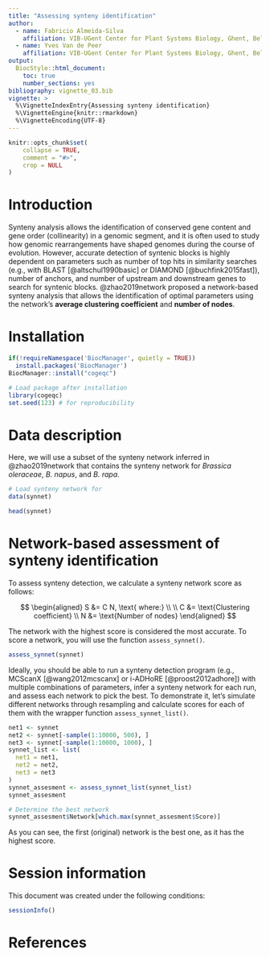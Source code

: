 ```yaml
---
title: "Assessing synteny identification"
author: 
  - name: Fabricio Almeida-Silva
    affiliation: VIB-UGent Center for Plant Systems Biology, Ghent, Belgium
  - name: Yves Van de Peer
    affiliation: VIB-UGent Center for Plant Systems Biology, Ghent, Belgium
output: 
  BiocStyle::html_document:
    toc: true
    number_sections: yes
bibliography: vignette_03.bib
vignette: >
  %\VignetteIndexEntry{Assessing synteny identification}
  %\VignetteEngine{knitr::rmarkdown}
  %\VignetteEncoding{UTF-8}  
---
```


```r
knitr::opts_chunk$set(
    collapse = TRUE,
    comment = "#>",
    crop = NULL
)
```

# Introduction

Synteny analysis allows the identification of conserved gene content and gene order (collinearity) in a genomic segment, and it is often used to study how genomic rearrangements have shaped genomes during the course of evolution. However, accurate detection of syntenic blocks is highly dependent on parameters such as number of top hits in similarity searches (e.g., with BLAST [@altschul1990basic] or DIAMOND [@buchfink2015fast]), number of anchors, and number of upstream and downstream genes to search for syntenic blocks. @zhao2019network proposed a network-based synteny analysis that allows the identification of optimal parameters using the network's **average clustering coefficient** and **number of nodes**.

# Installation

```r
if(!requireNamespace('BiocManager', quietly = TRUE))
  install.packages('BiocManager')
BiocManager::install("cogeqc")
```

```r
# Load package after installation
library(cogeqc)
set.seed(123) # for reproducibility
```

# Data description

Here, we will use a subset of the synteny network inferred in @zhao2019network that contains the synteny network for *Brassica oleraceae*, *B. napus*, and *B. rapa*.

```r
# Load synteny network for 
data(synnet)

head(synnet)
```

# Network-based assessment of synteny identification

To assess synteny detection, we calculate a synteny network score as follows:

$$
\begin{aligned}
S &= C N, \text{ where:} \\
\\
C &= \text{Clustering coefficient} \\
N &= \text{Number of nodes}
\end{aligned}
$$

The network with the highest score is considered the most accurate. To score a network, you will use the function `assess_synnet()`.

```r
assess_synnet(synnet)
```

Ideally, you should be able to run a synteny detection program (e.g., MCScanX [@wang2012mcscanx] or i-ADHoRE [@proost2012adhore]) with multiple combinations of parameters, infer a synteny network for each run, and assess each network to pick the best. To demonstrate it, let's simulate different networks through resampling and calculate scores for each of them with the wrapper function `assess_synnet_list()`.

```r
net1 <- synnet
net2 <- synnet[-sample(1:10000, 500), ]
net3 <- synnet[-sample(1:10000, 1000), ]
synnet_list <- list(
  net1 = net1, 
  net2 = net2, 
  net3 = net3
)
synnet_assesment <- assess_synnet_list(synnet_list)
synnet_assesment

# Determine the best network
synnet_assesment$Network[which.max(synnet_assesment$Score)]
```

As you can see, the first (original) network is the best one, as it has the highest score.

# Session information {.unnumbered}

This document was created under the following conditions:

```r
sessionInfo()
```

# References {.unnumbered}

